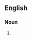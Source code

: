 {{also|absey-books}}

==English==

===Noun===
{{head|en|noun form}}

# {{plural of|absey book|lang=en}}